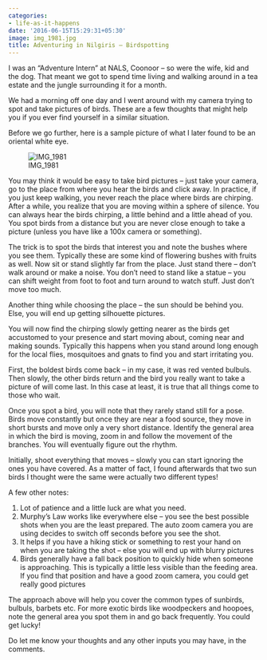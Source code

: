 ```yaml
---
categories:
- life-as-it-happens
date: '2016-06-15T15:29:31+05:30'
image: img_1981.jpg
title: Adventuring in Nilgiris – Birdspotting
---
```


I was an “Adventure Intern” at NALS, Coonoor – so were the wife, kid and the dog. That meant we got to spend time living and walking around in a tea estate and the jungle surrounding it for a month.

 We had a morning off one day and I went around with my camera trying to spot and take pictures of birds. These are a few thoughts that might help you if you ever find yourself in a similar situation.

 Before we go further, here is a sample picture of what I later found to be an oriental white eye.

 ![IMG_1981](img_1981.jpg&h=225)

 You may think it would be easy to take bird pictures – just take your camera, go to the place from where you hear the birds and click away. In practice, if you just keep walking, you never reach the place where birds are chirping. After a while, you realize that you are moving within a sphere of silence. You can always hear the birds chirping, a little behind and a little ahead of you. You spot birds from a distance but you are never close enough to take a picture (unless you have like a 100x camera or something).

 The trick is to spot the birds that interest you and note the bushes where you see them. Typically these are some kind of flowering bushes with fruits as well. Now sit or stand slightly far from the place. Just stand there – don’t walk around or make a noise. You don’t need to stand like a statue – you can shift weight from foot to foot and turn around to watch stuff. Just don’t move too much.

 Another thing while choosing the place – the sun should be behind you. Else, you will end up getting silhouette pictures.

 You will now find the chirping slowly getting nearer as the birds get accustomed to your presence and start moving about, coming near and making sounds. Typically this happens when you stand around long enough for the local flies, mosquitoes and gnats to find you and start irritating you.

 First, the boldest birds come back – in my case, it was red vented bulbuls. Then slowly, the other birds return and the bird you really want to take a picture of will come last. In this case at least, it is true that all things come to those who wait.

 Once you spot a bird, you will note that they rarely stand still for a pose. Birds move constantly but once they are near a food source, they move in short bursts and move only a very short distance. Identify the general area in which the bird is moving, zoom in and follow the movement of the branches. You will eventually figure out the rhythm.

 Initially, shoot everything that moves – slowly you can start ignoring the ones you have covered. As a matter of fact, I found afterwards that two sun birds I thought were the same were actually two different types!

 A few other notes:

 1. Lot of patience and a little luck are what you need.
2. Murphy’s Law works like everywhere else – you see the best possible shots when you are the least prepared. The auto zoom camera you are using decides to switch off seconds before you see the shot.
3. It helps if you have a hiking stick or something to rest your hand on when you are taking the shot – else you will end up with blurry pictures
4. Birds generally have a fall back position to quickly hide when someone is approaching. This is typically a little less visible than the feeding area. If you find that position and have a good zoom camera, you could get really good pictures

 The approach above will help you cover the common types of sunbirds, bulbuls, barbets etc. For more exotic birds like woodpeckers and hoopoes, note the general area you spot them in and go back frequently. You could get lucky!

 Do let me know your thoughts and any other inputs you may have, in the comments.

<!--
post-444
https://venugvgk.wordpress.com/2016/06/15/adventuring-in-nilgiris-birdspotting/
-->
